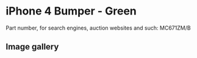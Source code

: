 # iPhone 4 Bumper - Green

Part number, for search engines, auction websites and such: MC671ZM/B

## Image gallery

<div style={{ width: "768px" }}>
  <GalleryComponent
    images={[
      {
        original: "/everysource/MC671",
        thumbnail: "/everypreview/MC671",
      },
      {
        original: "/everysource/MC671_AV1",
        thumbnail: "/everypreview/MC671_AV1",
      },
      {
        original: "/everysource/MC671_AV2",
        thumbnail: "/everypreview/MC671_AV2",
      },
      {
        original: "/everysource/MC671_AV3",
        thumbnail: "/everypreview/MC671_AV3",
      },
      {
        original: "/everysource/MC671_AV4",
        thumbnail: "/everypreview/MC671_AV4",
      },
      {
        original: "/everysource/MC671_AV5",
        thumbnail: "/everypreview/MC671_AV5",
      }
    ]}
  />
</div>
